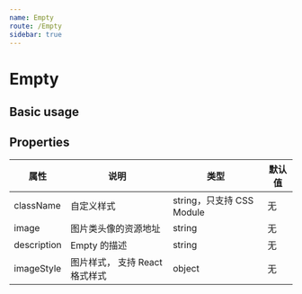 ```yaml
---
name: Empty
route: /Empty
sidebar: true
---
```



# Empty

## Basic usage

<Playground>
  <Empty />
  <Empty image={image} imageStyle={{ width: 100 }} description="description"/>
</Playground>

## Properties

| 属性 | 说明 | 类型 | 默认值 |
| ---- | ---- | ---- | ---- |
| className | 自定义样式 | string，只支持 CSS Module | 无 |
| image | 图片类头像的资源地址 | string | 无 |
| description | Empty 的描述 | string | 无 |
| imageStyle | 图片样式， 支持 React 格式样式 | object | 无 |